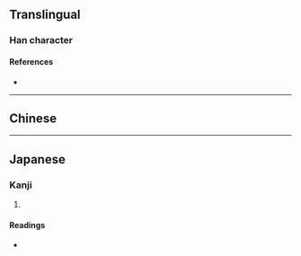 {{character info/new}}
{{also|仁}}
==Translingual==

===Han character===
{{Han char|rn=61|rad=心|as=02|sn=6|four=|canj=MMP,XXMMP|ids=⿱二心}}

====References====
* {{Han ref|kx=0375.050|dkj=10302|dj=0702.020|hdz=42268.030|uh=5FC8|ud=24520}}

----

==Chinese==
{{zh-see|仁|a}}

----

==Japanese==

===Kanji===
{{ja-kanji|grade=|rs=心02}}

# {{defn|lang=ja|sort=心02}}

====Readings====
* {{ja-readings|on=[[じん]] (jin), [[にん]] (nin)|kun=[[したしむ]] (shitashimu)}}